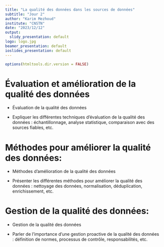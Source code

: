 ```yaml
---
title: "La qualité des données dans les sources de données"
subtitle: "Jour 2"
author: "Karim Mezhoud"
institute: "CNSTN"
date: "2023/12/12"
output:
  slidy_presentation: default
logo: logo.jpg
beamer_presentation: default
ioslides_presentation: default
---
```


```r
options(htmltools.dir.version = FALSE)
```
  
# Évaluation et amélioration de la qualité des données

- Évaluation de la qualité des données

- Expliquer les différentes techniques d'évaluation de la qualité des données : échantillonnage, analyse statistique, comparaison avec des sources fiables, etc.



# Méthodes pour améliorer la qualité des données:

- Méthodes d'amélioration de la qualité des données

- Présenter les différentes méthodes pour améliorer la qualité des données : nettoyage des données, normalisation, déduplication, enrichissement, etc.


# Gestion de la qualité des données:
  
- Gestion de la qualité des données

- Parler de l'importance d'une gestion proactive de la qualité des données : définition de normes, processus de contrôle, responsabilités, etc.